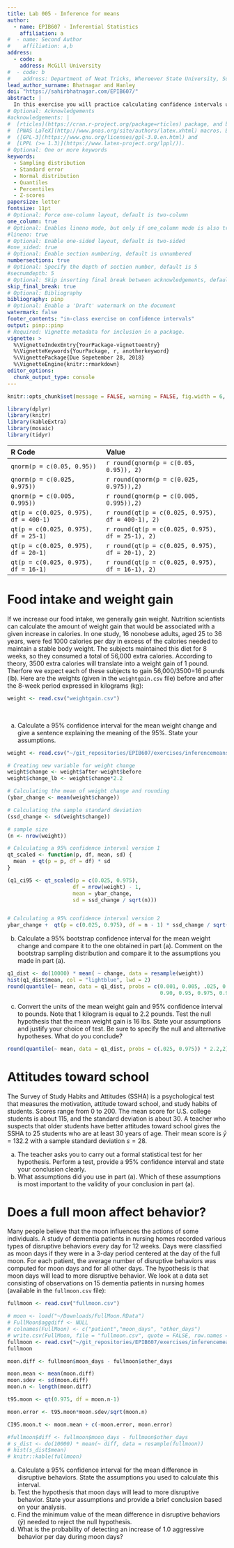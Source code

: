 ```yaml
---
title: Lab 005 - Inference for means
author:
  - name: EPIB607 - Inferential Statistics
    affiliation: a
#  - name: Second Author
#    affiliation: a,b
address:
  - code: a
    address: McGill University
#  - code: b
#    address: Department of Neat Tricks, Whereever State University, Someplace, MC, 67890
lead_author_surname: Bhatnagar and Hanley
doi: "https://sahirbhatnagar.com/EPIB607/"
abstract: |
  In this exercise you will practice calculating confidence intervals using the t-distribution and the bootstrap.
# Optional: Acknowledgements
#acknowledgements: |
#  [rticles](https://cran.r-project.org/package=rticles) package, and both packages rely on the
#  [PNAS LaTeX](http://www.pnas.org/site/authors/latex.xhtml) macros. Both these sources are
#  ([GPL-3](https://www.gnu.org/licenses/gpl-3.0.en.html) and
#  [LPPL (>= 1.3)](https://www.latex-project.org/lppl/)).
# Optional: One or more keywords
keywords:
  - Sampling distribution
  - Standard error
  - Normal distribution
  - Quantiles
  - Percentiles
  - Z-scores
papersize: letter
fontsize: 11pt
# Optional: Force one-column layout, default is two-column
one_column: true
# Optional: Enables lineno mode, but only if one_column mode is also true
#lineno: true
# Optional: Enable one-sided layout, default is two-sided
#one_sided: true
# Optional: Enable section numbering, default is unnumbered
numbersections: true
# Optional: Specify the depth of section number, default is 5
#secnumdepth: 5
# Optional: Skip inserting final break between acknowledgements, default is false
skip_final_break: true
# Optional: Bibliography 
bibliography: pinp
# Optional: Enable a 'Draft' watermark on the document
watermark: false
footer_contents: "in-class exercise on confidence intervals"
output: pinp::pinp
# Required: Vignette metadata for inclusion in a package.
vignette: >
  %\VignetteIndexEntry{YourPackage-vignetteentry}
  %\VignetteKeywords{YourPackage, r, anotherkeyword}
  %\VignettePackage{Due Sepetember 28, 2018}
  %\VignetteEngine{knitr::rmarkdown}
editor_options: 
  chunk_output_type: console
---
```



```r
knitr::opts_chunk$set(message = FALSE, warning = FALSE, fig.width = 6, fig.height = 6, eval = FALSE, echo = FALSE)
```

```r
library(dplyr)
library(knitr)
library(kableExtra)
library(mosaic)
library(tidyr)
```



|R Code                     |       Value        |
|:--------------------------|:----------------------------------|
|`qnorm(p = c(0.05, 0.95))` |`r round(qnorm(p = c(0.05, 0.95)), 2)`    |
|`qnorm(p = c(0.025, 0.975))` |`r round(qnorm(p = c(0.025, 0.975)),2)`    |
|`qnorm(p = c(0.005, 0.995))` |`r round(qnorm(p = c(0.005, 0.995)),2)`    |
|`qt(p = c(0.025, 0.975), df = 400-1)` |`r round(qt(p = c(0.025, 0.975), df = 400-1), 2)`    |
|`qt(p = c(0.025, 0.975), df = 25-1)` |`r round(qt(p = c(0.025, 0.975), df = 25-1), 2)`    |
|`qt(p = c(0.025, 0.975), df = 20-1)` |`r round(qt(p = c(0.025, 0.975), df = 20-1), 2)`    |
|`qt(p = c(0.025, 0.975), df = 16-1)` |`r round(qt(p = c(0.025, 0.975), df = 16-1), 2)`    |



# Food intake and weight gain

If we increase our food intake, we generally gain weight. Nutrition scientists can calculate the amount of weight gain that would be associated with a given increase in calories. In one study, 16 nonobese adults, aged 25 to 36 years, were fed 1000 calories per day in excess of the calories needed to maintain a stable body weight. The subjects maintained this diet for 8 weeks, so they consumed a total of 56,000 extra calories. According to theory, 3500 extra calories will translate into a weight gain of 1 pound. Therfore we expect each of these subjects to gain 56,000/3500=16 pounds (lb). Here are the weights (given in the `weightgain.csv` file) before and after the 8-week period expressed in kilograms (kg):

```r
weight <- read.csv("weightgain.csv")
```

<br>

a. Calculate a 95% confidence interval for the mean weight change and give a sentence explaining the meaning of the 95%. State your assumptions. 

```r
weight <- read.csv("~/git_repositories/EPIB607/exercises/inferencemeans/weightgain.csv")

# Creating new variable for weight change
weight$change <- weight$after-weight$before
weight$change_lb <- weight$change*2.2

# Calculating the mean of weight change and rounding
(ybar_change <- mean(weight$change))

# Calculating the sample standard deviation
(ssd_change <- sd(weight$change))

# sample size
(n <- nrow(weight))

# Calculating a 95% confidence interval version 1
qt_scaled <- function(p, df, mean, sd) {
  mean  + qt(p = p, df = df) * sd
}

(q1_ci95 <- qt_scaled(p = c(0.025, 0.975), 
                     df = nrow(weight) - 1, 
                     mean = ybar_change, 
                     sd = ssd_change / sqrt(n)))


# Calculating a 95% confidence interval version 2
ybar_change +  qt(p = c(0.025, 0.975), df = n - 1) * ssd_change / sqrt(n)

```


b. Calculate a 95% bootstrap confidence interval for the mean weight change and compare it to the one obtained in part (a). Comment on the bootstrap sampling distribution and compare it to the assumptions you made in part (a).

```r
q1_dist <- do(10000) * mean( ~ change, data = resample(weight))
hist(q1_dist$mean, col = "lightblue", lwd = 2)
round(quantile(~ mean, data = q1_dist, probs = c(0.001, 0.005, .025, 0.05, 
                                                 0.90, 0.95, 0.975, 0.99)),2)
```



c. Convert the units of the mean weight gain and 95% confidence interval to pounds. Note that 1 kilogram is equal to 2.2 pounds. Test the null hypothesis that the mean weight gain is 16 lbs. State your assumptions and justify your choice of test. Be sure to specify the null and alternative hypotheses. What do you conclude?


```r
round(quantile(~ mean, data = q1_dist, probs = c(.025, 0.975)) * 2.2,2)
```



\newpage

# Attitudes toward school

The Survey of Study Habits and Attitudes (SSHA) is a psychological test that measures the motivation, attitude toward school, and study habits of students. Scores range from 0 to 200. The mean score for U.S. college students is about 115, and the standard deviation is about 30. A teacher who suspects that older students have better attitudes toward school gives the SSHA to 25 students who are at least 30 years of age. Their mean score is $\bar{y}$ = 132.2 with a sample standard deviation $s = 28$. 

a. The teacher asks you to carry out a formal statistical test for her hypothesis. Perform a test, provide a 95% confidence interval and state your conclusion clearly. 
b. What assumptions did you use in part (a). Which of these assumptions is most important to the validity of your conclusion in part (a).



# Does a full moon affect behavior?

Many people believe that the moon influences the actions of some individuals. A study of dementia patients in nursing homes recorded various types of disruptive behaviors every day for 12 weeks. Days were classified as moon days if they were in a 3-day period centered at the day of the full moon. For each patient, the average number of disruptive behaviors was computed for moon days and for all other days. The hypothesis is that moon days will lead to more disruptive behavior. We look at a data set consisting of observations on 15 dementia patients in nursing homes (available in the `fullmoon.csv` file): 

```r
fullmoon <- read.csv("fullmoon.csv")
```

```r
# moon <- load("~/Downloads/FullMoon.RData")
# FullMoon$aggdiff <- NULL
# colnames(FullMoon) <- c("patient","moon_days", "other_days")
# write.csv(FullMoon, file = "fullmoon.csv", quote = FALSE, row.names = FALSE)
fullmoon <- read.csv("~/git_repositories/EPIB607/exercises/inferencemeans/fullmoon.csv")
fullmoon

moon.diff <- fullmoon$moon_days - fullmoon$other_days

moon.mean <- mean(moon.diff)
moon.sdev <- sd(moon.diff)
moon.n <- length(moon.diff)

t95.moon <- qt(0.975, df = moon.n-1)

moon.error <- t95.moon*moon.sdev/sqrt(moon.n)

CI95.moon.t <- moon.mean + c(-moon.error, moon.error)

#fullmoon$diff <- fullmoon$moon_days - fullmoon$other_days
# s_dist <- do(10000) * mean(~ diff, data = resample(fullmoon))
# hist(s_dist$mean)
# knitr::kable(fullmoon)
```

a. Calculate a 95% confidence interval for the mean difference in disruptive behaviors. State the assumptions you used to calculate this interval.
b. Test the hypothesis that moon days will lead to more disruptive behavior. State your assumptions and provide a brief conclusion based on your analysis. 
c. Find the minimum value of the mean difference in disruptive behaviors ($\bar{y}$) needed to reject the null hypothesis. 
d. What is the probability of detecting an increase of 1.0 aggressive behavior per day during moon days? 




